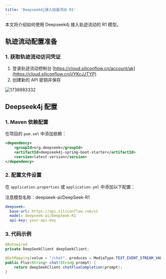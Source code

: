 ```yaml
---
title: 'Deepseek4j接入硅基流动 R1'
---
```


本文将介绍如何使用 Deepseek4j 接入轨迹流动的 R1 模型。

## 轨迹流动配置准备

### 1. 获取轨迹流动访问凭证

1. 登录轨迹流动控制台 [https://cloud.siliconflow.cn/account/ak](https://cloud.siliconflow.cn/i/YKcJJTYP)
2. 创建新的 API 密钥并保存

<img src='https://minio.pigx.vip/oss/202502/1738983332.png' alt='1738983332'/>

## Deepseek4j 配置

### 1. Maven 依赖配置

在项目的 `pom.xml` 中添加依赖：

```xml
<dependency>
    <groupId>org.deepseek</groupId>
    <artifactId>deepseek4j-spring-boot-starter</artifactId>
    <version>latest-version</version>
</dependency>
```

### 2. 配置文件设置

在 `application.properties` 或 `application.yml` 中添加以下配置：

<Warning>注意模型名称：deepseek-ai/DeepSeek-R1</Warning>

```yaml
deepseek:
  base-url: https://api.siliconflow.com/v1
  model: deepseek-ai/DeepSeek-R1
  api-key: your-api-key

```


### 3. 代码示例

```java
@Autowired
private DeepSeekClient deepSeekClient;

@GetMapping(value = "/chat", produces = MediaType.TEXT_EVENT_STREAM_VALUE)
public Flux<String> chat(String prompt) {
    return deepSeekClient.chatFluxCompletion(prompt);
}
```